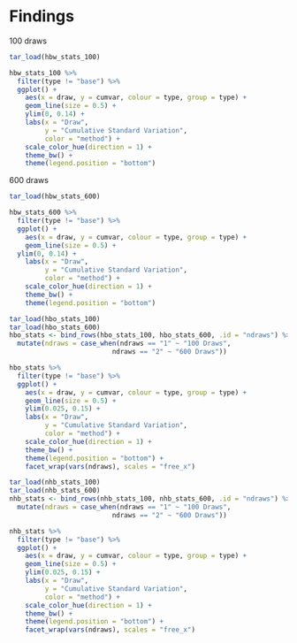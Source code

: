 # Findings

100 draws

```r
tar_load(hbw_stats_100)

hbw_stats_100 %>%
  filter(type != "base") %>%
  ggplot() +
    aes(x = draw, y = cumvar, colour = type, group = type) +
    geom_line(size = 0.5) +
    ylim(0, 0.14) +
    labs(x = "Draw", 
         y = "Cumulative Standard Variation",
         color = "method") +
    scale_color_hue(direction = 1) +
    theme_bw() +
    theme(legend.position = "bottom")
```


600 draws
```r
tar_load(hbw_stats_600)

hbw_stats_600 %>%
  filter(type != "base") %>%
  ggplot() +
    aes(x = draw, y = cumvar, colour = type, group = type) +
    geom_line(size = 0.5) +
  ylim(0, 0.14) +
    labs(x = "Draw", 
         y = "Cumulative Standard Variation",
         color = "method") +
    scale_color_hue(direction = 1) +
    theme_bw() +
    theme(legend.position = "bottom")
```

```r
tar_load(hbo_stats_100)
tar_load(hbo_stats_600)
hbo_stats <- bind_rows(hbo_stats_100, hbo_stats_600, .id = "ndraws") %>%
  mutate(ndraws = case_when(ndraws == "1" ~ "100 Draws",
                          ndraws == "2" ~ "600 Draws"))

hbo_stats %>%
  filter(type != "base") %>%
  ggplot() +
    aes(x = draw, y = cumvar, colour = type, group = type) +
    geom_line(size = 0.5) +
    ylim(0.025, 0.15) +
    labs(x = "Draw", 
         y = "Cumulative Standard Variation",
         color = "method") +
    scale_color_hue(direction = 1) +
    theme_bw() +
    theme(legend.position = "bottom") +
    facet_wrap(vars(ndraws), scales = "free_x")
```

```r
tar_load(nhb_stats_100)
tar_load(nhb_stats_600)
nhb_stats <- bind_rows(nhb_stats_100, nhb_stats_600, .id = "ndraws") %>%
  mutate(ndraws = case_when(ndraws == "1" ~ "100 Draws",
                          ndraws == "2" ~ "600 Draws"))

nhb_stats %>%
  filter(type != "base") %>%
  ggplot() +
    aes(x = draw, y = cumvar, colour = type, group = type) +
    geom_line(size = 0.5) +
    ylim(0.025, 0.15) +
    labs(x = "Draw", 
         y = "Cumulative Standard Variation",
         color = "method") +
    scale_color_hue(direction = 1) +
    theme_bw() +
    theme(legend.position = "bottom") +
    facet_wrap(vars(ndraws), scales = "free_x")

```